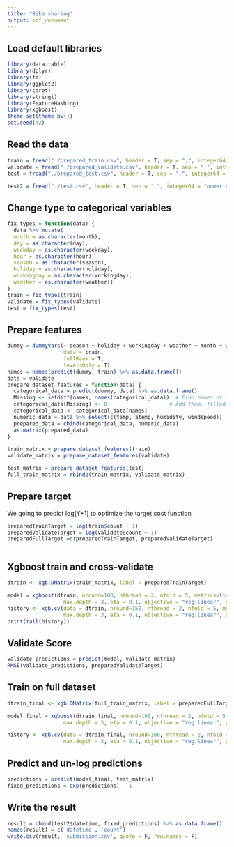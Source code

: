 ```yaml
---
title: "Bike sharing"
output: pdf_document
---
```

Load default libraries
----------------------
```r
library(data.table)
library(dplyr)
library(tm)
library(ggplot2)
library(caret)
library(stringi)
library(FeatureHashing)
library(xgboost)
theme_set(theme_bw())
set.seed(42)
```
Read the data
-------------
```r
train = fread("./prepared_train.csv", header = T, sep = ",", integer64 = "numeric")
validate = fread("./prepared_validate.csv", header = T, sep = ",", integer64 = "numeric")
test = fread("./prepared_test.csv", header = T, sep = ",", integer64 = "numeric")

test2 = fread("./test.csv", header = T, sep = ",", integer64 = "numeric")
```

Change type to categorical variables
------------------------------------
```r
fix_types = function(data) {
  data %>% mutate(
  month = as.character(month),
  day = as.character(day),
  weekday = as.character(weekday),
  hour = as.character(hour),
  season = as.character(season),
  holiday = as.character(holiday),
  workingday = as.character(workingday),
  weather = as.character(weather))
}
train = fix_types(train)
validate = fix_types(validate)
test = fix_types(test)

```

Prepare features
----------------
```r

dummy = dummyVars(~ season + holiday + workingday + weather + month + weekday + hour,
                  data = train,
                  fullRank = T,
                  levelsOnly = T)
names = names(predict(dummy, train) %>% as.data.frame())
data = validate
prepare_dataset_features = function(data) {
  categorical_data = predict(dummy, data) %>% as.data.frame()
  Missing <- setdiff(names, names(categorical_data))  # Find names of missing columns
  categorical_data[Missing] <- 0                    # Add them, filled with '0's
  categorical_data <- categorical_data[names]
  numeric_data = data %>% select(c(temp, atemp, humidity, windspeed))
  prepared_data = cbind(categorical_data, numeric_data)
  as.matrix(prepared_data)
}

train_matrix = prepare_dataset_features(train)
validate_matrix = prepare_dataset_features(validate)

test_matrix = prepare_dataset_features(test)
full_train_matrix = rbind2(train_matrix, validate_matrix)
```

Prepare target
--------------
We going to predict log(Y+1) to optimize the target cost function
```r
preparedTrainTarget = log(train$count + 1)
preparedValidateTarget = log(validate$count + 1)
preparedFullTarget =c(preparedTrainTarget, preparedValidateTarget)



```

Xgboost train and cross-validate
--------------------------------
```r
dtrain <- xgb.DMatrix(train_matrix, label = preparedTrainTarget)

model = xgboost(dtrain, nround=100, nthread = 2, nfold = 5, metrics=list("rmse"),
                  max.depth = 3, eta = 0.1, objective = "reg:linear", print.every.n = 33)
history <- xgb.cv(data = dtrain, nround=150, nthread = 2, nfold = 5, metrics=list("rmse"),
                  max.depth = 3, eta = 0.1, objective = "reg:linear", print.every.n = 33)
print(tail(history))
```
Validate Score
------------------------
```r
validate_predictions = predict(model, validate_matrix)
RMSE(validate_predictions, preparedValidateTarget)

```

Train on full dataset
------------------------
```r
dtrain_final <- xgb.DMatrix(full_train_matrix, label = preparedFullTarget)

model_final = xgboost(dtrain_final, nround=100, nthread = 2, nfold = 5, metrics=list("rmse"),
                  max.depth = 3, eta = 0.1, objective = "reg:linear", print.every.n = 33)

history <- xgb.cv(data = dtrain_final, nround=100, nthread = 2, nfold = 5, metrics=list("rmse"),
                  max.depth = 3, eta = 0.1, objective = "reg:linear", print.every.n = 33)

```


Predict and un-log predictions
------------------------------

```r
predictions = predict(model_final, test_matrix)
fixed_predictions = exp(predictions) - 1
```

Write the result
----------------
```r
result = cbind(test2$datetime, fixed_predictions) %>% as.data.frame()
names(result) = c('datetime', 'count')
write.csv(result, 'submission.csv', quote = F, row.names = F)
```